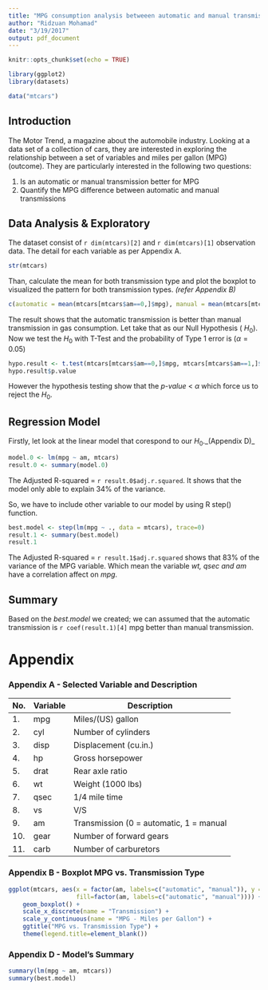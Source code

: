 ```yaml
---
title: "MPG consumption analysis betweeen automatic and manual transmissions"
author: "Ridzuan Mohamad"
date: "3/19/2017"
output: pdf_document
---
```


```r
knitr::opts_chunk$set(echo = TRUE)

library(ggplot2)
library(datasets)

data("mtcars")
```

## Introduction
The Motor Trend, a magazine about the automobile industry. Looking at a data set of a collection of cars, they are interested in exploring the relationship between a set of variables and miles per gallon (MPG) (outcome). They are particularly interested in the following two questions:

1. Is an automatic or manual transmission better for MPG
2. Quantify the MPG difference between automatic and manual transmissions

## Data Analysis & Exploratory
The dataset consist of `r dim(mtcars)[2]` and `r dim(mtcars)[1]` observation data. The detail for each variable as per Appendix A.
```r
str(mtcars)
```

Than, calculate the mean for both transmission type and plot the boxplot to visualized the pattern for both transmission types. _(refer Appendix B)_
```r
c(automatic = mean(mtcars[mtcars$am==0,]$mpg), manual = mean(mtcars[mtcars$am==1,]$mpg))
```

The result shows that the automatic transmission is better than manual transmission in gas consumption. Let take that as our Null Hypothesis ( $H_0$). Now we test the $H_0$ with T-Test and the probability of Type 1 error is ($\alpha = 0.05$)

```r
hypo.result <- t.test(mtcars[mtcars$am==0,]$mpg, mtcars[mtcars$am==1,]$mpg)
hypo.result$p.value
```

However the hypothesis testing show that the _p-value_ < $\alpha$ which force us to reject the $H_0$.

## Regression Model

Firstly, let look at the linear model that corespond to our $H_0$._(Appendix D)_ 

```r
model.0 <- lm(mpg ~ am, mtcars)
result.0 <- summary(model.0)
```

The Adjusted R-squared = `r result.0$adj.r.squared`. It shows that the model only able to explain 34% of the variance. 

So, we have to include other variable to our model by using R step() function.

```r
best.model <- step(lm(mpg ~ ., data = mtcars), trace=0)
result.1 <- summary(best.model)
result.1
```

The Adjusted R-squared = `r result.1$adj.r.squared` shows that 83% of the variance of the MPG variable. Which mean the variable _wt, qsec and am_ have a correlation affect on _mpg_.

## Summary

Based on the _best.model_ we created; we can assumed that the automatic transmission is `r coef(result.1)[4]` mpg better than manual transmission.

\newpage

# Appendix

### Appendix A - Selected Variable and Description

No.| Variable | Description
---|----------|----------------------
1. |mpg      | Miles/(US) gallon
2. |cyl	     | Number of cylinders
3. |disp	 | Displacement (cu.in.)
4. |hp	     | Gross horsepower
5. |drat	 | Rear axle ratio
6. |wt	     | Weight (1000 lbs)
7. |qsec	 | 1/4 mile time
8. |vs	     | V/S
9. |am	     | Transmission (0 = automatic, 1 = manual
10. |gear	 | Number of forward gears
11. |carb	 | Number of carburetors

### Appendix B - Boxplot MPG vs. Transmission Type
```r
ggplot(mtcars, aes(x = factor(am, labels=c("automatic", "manual")), y = mpg, 
                   fill=factor(am, labels=c("automatic", "manual")))) +
    geom_boxplot() +
    scale_x_discrete(name = "Transmission") +
    scale_y_continuous(name = "MPG - Miles per Gallon") +
    ggtitle("MPG vs. Transmission Type") +
    theme(legend.title=element_blank())
```

### Appendix D - Model's Summary 
```r
summary(lm(mpg ~ am, mtcars))
summary(best.model)
```
